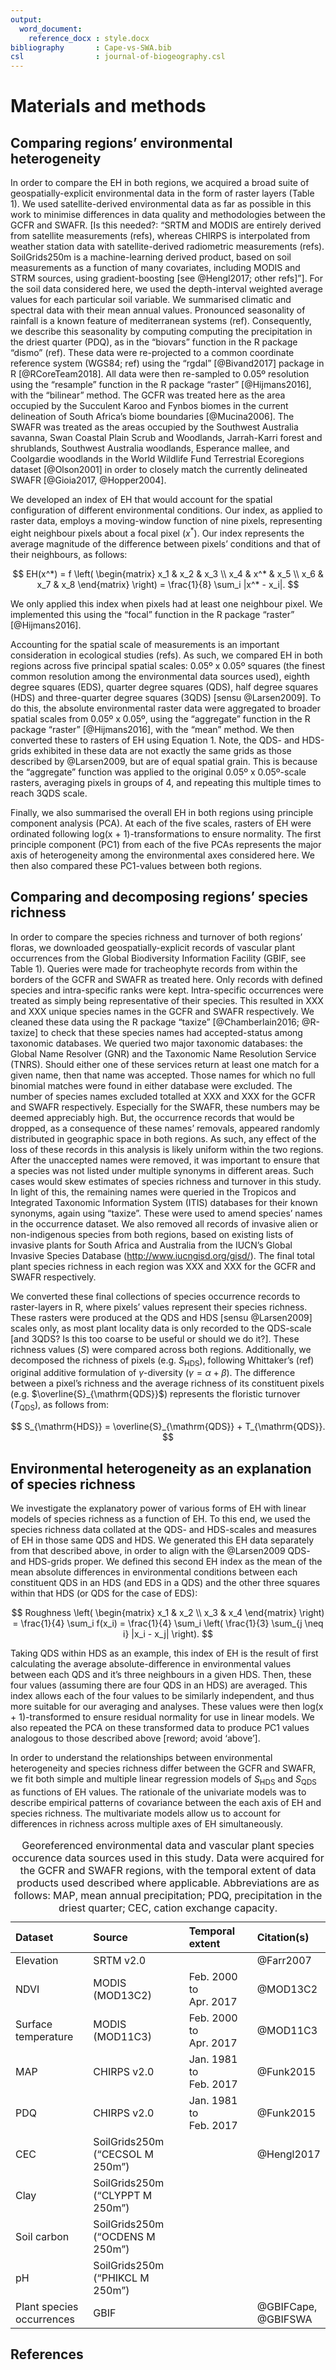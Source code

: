 ```yaml
---
output: 
  word_document:
    reference_docx : style.docx
bibliography       : Cape-vs-SWA.bib
csl                : journal-of-biogeography.csl
---
```


# Materials and methods

## Comparing regions' environmental heterogeneity

In order to compare the EH in both regions, we acquired a broad suite of geospatially-explicit environmental data in the form of raster layers (Table 1). We used satellite-derived environmental data as far as possible in this work to minimise differences in data quality and methodologies between the GCFR and SWAFR. [Is this needed?: "SRTM and MODIS are entirely derived from satellite measurements (refs), whereas CHIRPS is interpolated from weather station data with satellite-derived radiometric measurements (refs). SoilGrids250m is a machine-learning derived product, based on soil measurements as a function of many covariates, including MODIS and STRM sources, using gradient-boosting [see @Hengl2017; other refs]"]. For the soil data considered here, we used the depth-interval weighted average values for each particular soil variable. We summarised climatic and spectral data with their mean annual values. Pronounced seasonality of rainfall is a known feature of mediterranean systems (ref). Consequently, we describe this seasonality by computing computing the precipitation in the driest quarter (PDQ), as in the "biovars" function in the R package "dismo" (ref). These data were re-projected to a common coordinate reference system (WGS84; ref) using the "rgdal" [@Bivand2017] package in R [@RCoreTeam2018]. All data were then re-sampled to 0.05º resolution using the "resample" function in the R package "raster" [@Hijmans2016], with the "bilinear" method. The GCFR was treated here as the area occupied by the Succulent Karoo and Fynbos biomes in the current delineation of South Africa's biome boundaries [@Mucina2006]. The SWAFR was treated as the areas occupied by the Southwest Australia savanna, Swan Coastal Plain Scrub and Woodlands, Jarrah-Karri forest and shrublands, Southwest Australia woodlands, Esperance mallee, and Coolgardie woodlands in the World Wildlife Fund Terrestrial Ecoregions dataset [@Olson2001] in order to closely match the currently delineated SWAFR [@Gioia2017, @Hopper2004].

We developed an index of EH that would account for the spatial configuration of different environmental conditions. Our index, as applied to raster data, employs a moving-window function of nine pixels, representing eight neighbour pixels about a focal pixel ($x^*$). Our index represents the average magnitude of the difference between pixels' conditions and that of their neighbours, as follows:

$$
  EH(x^*) =
    f \left( \begin{matrix}
      x_1 & x_2 & x_3 \\
      x_4 & x^* & x_5 \\
      x_6 & x_7 & x_8
    \end{matrix} \right) =
    \frac{1}{8} \sum_i |x^* - x_i|.
$$

We only applied this index when pixels had at least one neighbour pixel. We implemented this using the "focal" function in the R package "raster" [@Hijmans2016].

Accounting for the spatial scale of measurements is an important consideration in ecological studies (refs). As such, we compared EH in both regions across five principal spatial scales: 0.05º x 0.05º squares (the finest common resolution among the environmental data sources used), eighth degree squares (EDS), quarter degree squares (QDS), half degree squares (HDS) and three-quarter degree squares (3QDS) [sensu @Larsen2009]. To do this, the absolute environmental raster data were aggregated to broader spatial scales from 0.05º x 0.05º, using the "aggregate" function in the R package "raster" [@Hijmans2016], with the "mean" method. We then converted these to rasters of EH using Equation 1. Note, the QDS- and HDS-grids exhibited in these data are not exactly the same grids as those described by @Larsen2009, but are of equal spatial grain. This is because the "aggregate" function was applied to the original 0.05º x 0.05º-scale rasters, averaging pixels in groups of 4, and repeating this multiple times to reach 3QDS scale. 

Finally, we also summarised the overall EH in both regions using principle component analysis (PCA). At each of the five scales, rasters of EH were ordinated following log(x + 1)-transformations to ensure normality. The first principle component (PC1) from each of the five PCAs represents the major axis of heterogeneity among the environmental axes considered here. We then also compared these PC1-values between both regions.

## Comparing and decomposing regions' species richness

In order to compare the species richness and turnover of both regions' floras, we downloaded geospatially-explicit records of vascular plant occurrences from the Global Biodiversity Information Facility (GBIF, see Table 1). Queries were made for tracheophyte records from within the borders of the GCFR and SWAFR as treated here. Only records with defined species and intra-specific ranks were kept. Intra-specific occurrences were treated as simply being representative of their species. This resulted in XXX and XXX unique species names in the GCFR and SWAFR respectively. We cleaned these data using the R package "taxize" [@Chamberlain2016; @R-taxize] to check that these species names had accepted-status among taxonomic databases. We queried two major taxonomic databases: the Global Name Resolver (GNR) and the Taxonomic Name Resolution Service (TNRS). Should either one of these services return at least one match for a given name, then that name was accepted. Those names for which no full binomial matches were found in either database were excluded. The number of species names excluded totalled at XXX and XXX for the GCFR and SWAFR respectively. Especially for the SWAFR, these numbers may be deemed appreciably high. But, the occurrence records that would be dropped, as a consequence of these names' removals, appeared randomly distributed in geographic space in both regions. As such, any effect of the loss of these records in this analysis is likely uniform within the two regions. After the unaccepted names were removed, it was important to ensure that a species was not listed under multiple synonyms in different areas. Such cases would skew estimates of species richness and turnover in this study. In light of this, the remaining names were queried in the Tropicos and Integrated Taxonomic Information System (ITIS) databases for their known synonyms, again using "taxize". These were used to amend species' names in the occurrence dataset. We also removed all records of invasive alien or non-indigenous species from both regions, based on existing lists of invasive plants for South Africa and Australia from the IUCN's Global Invasive Species Database (<http://www.iucngisd.org/gisd/>). The final total plant species richness in each region was XXX and XXX for the GCFR and SWAFR respectively.

We converted these final collections of species occurrence records to raster-layers in R, where pixels' values represent their species richness. These rasters were produced at the QDS and HDS [sensu @Larsen2009] scales only, as most plant locality data is only recorded to the QDS-scale [and 3QDS? Is this too coarse to be useful or should we do it?]. These richness values (_S_) were compared across both regions. Additionally, we decomposed the richness of pixels (e.g. $S_{\mathrm{HDS}}$), following Whittaker's (ref) original additive formulation of $\gamma$-diversity ($\gamma = \alpha + \beta$). The difference between a pixel's richness and the average richness of its constituent pixels (e.g. $\overline{S}_{\mathrm{QDS}}$) represents the floristic turnover ($T_{\mathrm{QDS}}$), as follows from:

$$
  S_{\mathrm{HDS}} = \overline{S}_{\mathrm{QDS}} + T_{\mathrm{QDS}}.
$$

## Environmental heterogeneity as an explanation of species richness

We investigate the explanatory power of various forms of EH with linear models of species richness as a function of EH. To this end, we used the species richness data collated at the QDS- and HDS-scales and measures of EH in those same QDS and HDS. We generated this EH data separately from that described above, in order to align with the @Larsen2009 QDS- and HDS-grids proper. We defined this second EH index as the mean of the mean absolute differences in environmental conditions between each constituent QDS in an HDS (and EDS in a QDS) and the other three squares within that HDS (or QDS for the case of EDS):

$$
  Roughness \left( \begin{matrix}
    x_1 & x_2 \\
    x_3 & x_4
  \end{matrix} \right) =
    \frac{1}{4} \sum_i f(x_i) =
    \frac{1}{4} \sum_i \left(
      \frac{1}{3} \sum_{j \neq i} |x_i - x_j|
    \right).
$$

Taking QDS within HDS as an example, this index of EH is the result of first calculating the average absolute-difference in environmental values between each QDS and it's three neighbours in a given HDS. Then, these four values (assuming there are four QDS in an HDS) are averaged. This index allows each of the four values to be similarly independent, and thus more suitable for our averaging and analyses. These values were then log(x + 1)-transformed to ensure residual normality for use in linear models. We also repeated the PCA on these transformed data to produce PC1 values analogous to those described above [reword; avoid 'above'].

In order to understand the relationships between environmental heterogeneity and species richness differ between the GCFR and SWAFR, we fit both simple and multiple linear regression models of $S_{\mathrm{HDS}}$ and $S_{\mathrm{QDS}}$ as functions of EH values. The rationale of the univariate models was to describe empirical patterns of covariance between the each axis of EH and species richness. The multivariate models allow us to account for differences in richness across multiple axes of EH simultaneously.

| Dataset                   | Source                          | Temporal extent        | Citation(s)         |
|:--------------------------|:--------------------------------|:-----------------------|:--------------------|
| Elevation                 | SRTM v2.0                       |                        | @Farr2007           |
| NDVI                      | MODIS (MOD13C2)                 | Feb. 2000 to Apr. 2017 | @MOD13C2            |
| Surface temperature       | MODIS (MOD11C3)                 | Feb. 2000 to Apr. 2017 | @MOD11C3            |
| MAP                       | CHIRPS v2.0                     | Jan. 1981 to Feb. 2017 | @Funk2015           |
| PDQ                       | CHIRPS v2.0                     | Jan. 1981 to Feb. 2017 | @Funk2015           |
| CEC                       | SoilGrids250m ("CECSOL M 250m") |                        | @Hengl2017          |
| Clay                      | SoilGrids250m ("CLYPPT M 250m") |                        |                     |
| Soil carbon               | SoilGrids250m ("OCDENS M 250m") |                        |                     |
| pH                        | SoilGrids250m ("PHIKCL M 250m") |                        |                     |
| Plant species occurrences | GBIF                            | <!-- Needed? -->       | @GBIFCape, @GBIFSWA |

Table: Georeferenced environmental data and vascular plant species occurence data sources used in this study. Data were acquired for the GCFR and SWAFR regions, with the temporal extent of data products used described where applicable. Abbreviations are as follows: MAP, mean annual precipitation; PDQ, precipitation in the driest quarter; CEC, cation exchange capacity. <!-- The environmental data used in this study were derived from NASA's SRTM digital elevation model [@Farr2007], NASA's MODIS/Terra spectroradiometric data for land surface temperature and NDVI, the Climate Hazards Group's CHIRPS rainfall dataset [@Funk2015], and the International Soil Reference and Information Centre's SoilGrids250m edaphic dataset [@Hengl2017; Table 1] -->

## References
